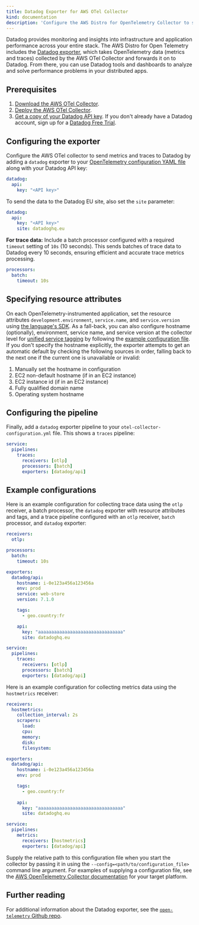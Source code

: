 ```yaml
---
title: Datadog Exporter for AWS OTel Collector
kind: documentation
description: 'Configure the AWS Distro for OpenTelemetry Collector to send metrics and traces to Datadog'
---
```


Datadog provides monitoring and insights into infrastructure and application performance across your entire stack. The AWS Distro for Open Telemetry includes the [Datadog exporter](https://github.com/open-telemetry/opentelemetry-collector-contrib/tree/master/exporter/datadogexporter), which takes OpenTelemetry data (metrics and traces) collected by the AWS OTel Collector and forwards it on to Datadog. From there, you can use Datadog tools and dashboards to analyze and solve performance problems in your distributed apps.

## Prerequisites

1. [Download the AWS OTel Collector](https://github.com/aws-observability/aws-otel-collector/releases).
2. [Deploy the AWS OTel Collector](https://aws-otel.github.io/docs/getting-started/collector).
3. [Get a copy of your Datadog API key](https://docs.datadoghq.com/account_management/api-app-keys/). If you don't already have a Datadog account, sign up for a [Datadog Free Trial](https://www.datadoghq.com/free-datadog-trial/).

## Configuring the exporter 

Configure the AWS OTel collector to send metrics and traces to Datadog by adding a `datadog` exporter to your [OpenTelemetry configuration YAML file](https://opentelemetry.io/docs/collector/configuration/) along with your Datadog API key:

```yaml lineNumbers=true
datadog:
  api:
    key: "<API key>"
```
To send the data to the Datadog EU site, also set the `site` parameter:

```yaml lineNumbers=true
datadog:
  api:
    key: "<API key>"
    site: datadoghq.eu
```

**For trace data:** Include a batch processor configured with a required `timeout` setting of `10s` (10 seconds). This sends batches of trace data to Datadog every 10 seconds, ensuring efficient and accurate trace metrics processing. 

```yaml lineNumbers=true
processors:
  batch:
    timeout: 10s
```

## Specifying resource attributes

On each OpenTelemetry-instrumented application, set the resource attributes `development.environment`, `service.name`, and `service.version` using [the language's SDK](https://opentelemetry.io/docs/). As a fall-back, you can also configure hostname (optionally), environment, service name, and service version at the collector level for [unified service tagging](https://docs.datadoghq.com/getting_started/tagging/unified_service_tagging) by following the [example configuration file](https://github.com/open-telemetry/opentelemetry-collector-contrib/blob/master/exporter/datadogexporter/example/config.yaml). If you don't specify the hostname explicitly, the exporter attempts to get an automatic default by checking the following sources in order, falling back to the next one if the current one is unavailable or invalid:

<!--- 1. Hostname set by another OpenTelemetry component -->
1. Manually set the hostname in configuration
1. EC2 non-default hostname (if in an EC2 instance)
1. EC2 instance id (if in an EC2 instance)
1. Fully qualified domain name
1. Operating system hostname

## Configuring the pipeline

Finally, add a `datadog` exporter pipeline to your `otel-collector-configuration.yml` file. This shows a `traces` pipeline:

```yaml lineNumbers=true
service:
  pipelines:
    traces:
      receivers: [otlp]
      processors: [batch]
      exporters: [datadog/api]
```

## Example configurations

Here is an example configuration for collecting trace data using the `otlp` receiver, a batch processor, the `datadog` exporter with resource attributes and tags, and a trace pipeline configured with an `otlp` receiver, `batch` processor, and `datadog` exporter:

```yaml lineNumbers=true
receivers:
  otlp:

processors:
  batch:
    timeout: 10s

exporters:
  datadog/api:
    hostname: i-0e123a456a123456a
    env: prod
    service: web-store
    version: 7.1.0

    tags:
      - geo.country:fr

    api:
      key: "aaaaaaaaaaaaaaaaaaaaaaaaaaaaaaaa"
      site: datadoghq.eu

service:
  pipelines:
    traces:
      receivers: [otlp]
      processors: [batch]
      exporters: [datadog/api]
```

Here is an example configuration for collecting metrics data using the `hostmetrics` receiver:

```yaml lineNumbers=true
receivers:
  hostmetrics:
    collection_interval: 2s
    scrapers:
      load:
      cpu:
      memory:
      disk:
      filesystem:

exporters:    
  datadog/api:
    hostname: i-0e123a456a123456a
    env: prod

    tags:
      - geo.country:fr
    
    api:
      key: "aaaaaaaaaaaaaaaaaaaaaaaaaaaaaaaa"
      site: datadoghq.eu

service:
  pipelines:
    metrics:
      receivers: [hostmetrics]
      exporters: [datadog/api]
```

Supply the relative path to this configuration file when you start the collector by passing it in using the `--config=<path/to/configuration_file>` command line argument. For examples of supplying a configuration file, see the [AWS OpenTelemetry Collector documentation](https://aws-otel.github.io/docs/getting-started/collector) for your target platform.

## Further reading

For additional information about the Datadog exporter, see the [`open-telemetry` Github repo](https://github.com/open-telemetry/opentelemetry-collector-contrib/tree/master/exporter/datadogexporter).